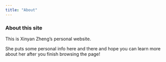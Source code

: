 ```yaml
---
title: "About"
---
```


### About this site

This is Xinyan Zheng's personal website. 

She puts some personal info here and there and hope you can learn more about her after you finish browsing the page!